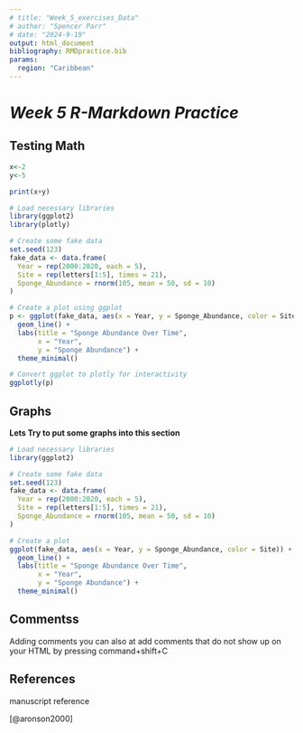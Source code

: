 ```yaml
---
# title: "Week_5_exercises_Data"
# author: "Spencer Parr"
# date: "2024-9-19"
output: html_document
bibliography: RMDpractice.bib
params:
  region: "Caribbean"
---
```


# *Week 5 R-Markdown Practice* {.tabset}

<!--# Create a YAML Header, you can bold and change format in visual mode. click three buttons or use {.tabset} to create a tabset -->

## Testing Math

```r
x<-2
y<-5

print(x+y)
```

``` r
# Load necessary libraries
library(ggplot2)
library(plotly)

# Create some fake data
set.seed(123)
fake_data <- data.frame(
  Year = rep(2000:2020, each = 5),
  Site = rep(letters[1:5], times = 21),
  Sponge_Abundance = rnorm(105, mean = 50, sd = 10)
)

# Create a plot using ggplot
p <- ggplot(fake_data, aes(x = Year, y = Sponge_Abundance, color = Site)) +
  geom_line() +
  labs(title = "Sponge Abundance Over Time",
       x = "Year",
       y = "Sponge Abundance") +
  theme_minimal()

# Convert ggplot to plotly for interactivity
ggplotly(p)
```

## Graphs

**Lets Try to put some graphs into this section**

```r
# Load necessary libraries
library(ggplot2)

# Create some fake data
set.seed(123)
fake_data <- data.frame(
  Year = rep(2000:2020, each = 5),
  Site = rep(letters[1:5], times = 21),
  Sponge_Abundance = rnorm(105, mean = 50, sd = 10)
)

# Create a plot
ggplot(fake_data, aes(x = Year, y = Sponge_Abundance, color = Site)) +
  geom_line() +
  labs(title = "Sponge Abundance Over Time",
       x = "Year",
       y = "Sponge Abundance") +
  theme_minimal()
```

## Commentss

Adding comments you can also at add comments that do not show up on your HTML by pressing command+shift+C

<!-- this is a practice -->

## References

manuscript reference

[@aronson2000]
